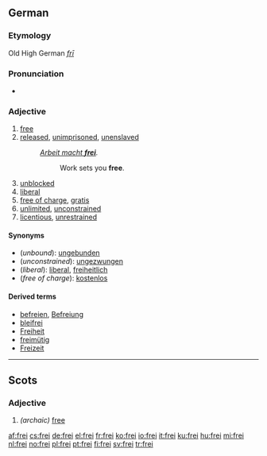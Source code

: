 {{also|Frei|-frei|freí}}
==German==

===Etymology===
Old High German ''[[frī]]''

===Pronunciation===
* {{IPA|lang=de|/fʀaɪ̯/}}

===Adjective===
{{de-adj|comparative=freier|superlative=freisten}}

# [[free]]
# [[released]], [[unimprisoned]], [[unenslaved]]
#: ''[[w:Arbeit macht frei|Arbeit macht '''frei''']].''
#:: Work sets you '''free'''.
# [[unblocked]]
# [[liberal]]
# [[free of charge]], [[gratis]]
# [[unlimited]], [[unconstrained]]
# [[licentious]], [[unrestrained]]

====Synonyms====
* (''unbound''): [[ungebunden]]
* (''unconstrained''): [[ungezwungen]]
* (''liberal''): [[liberal#German|liberal]], [[freiheitlich]]
* (''free of charge''): [[kostenlos]]

====Derived terms====
* [[befreien]], [[Befreiung]]
* [[bleifrei]]
* [[Freiheit]]
* [[freimütig]]
* [[Freizeit]]

----

==Scots==
===Adjective===
{{sco-adj|freier|freiist}}

# {{South Scots}} ''(archaic)'' [[free]]

[[af:frei]]
[[cs:frei]]
[[de:frei]]
[[el:frei]]
[[fr:frei]]
[[ko:frei]]
[[io:frei]]
[[it:frei]]
[[ku:frei]]
[[hu:frei]]
[[mi:frei]]
[[nl:frei]]
[[no:frei]]
[[pl:frei]]
[[pt:frei]]
[[fi:frei]]
[[sv:frei]]
[[tr:frei]]